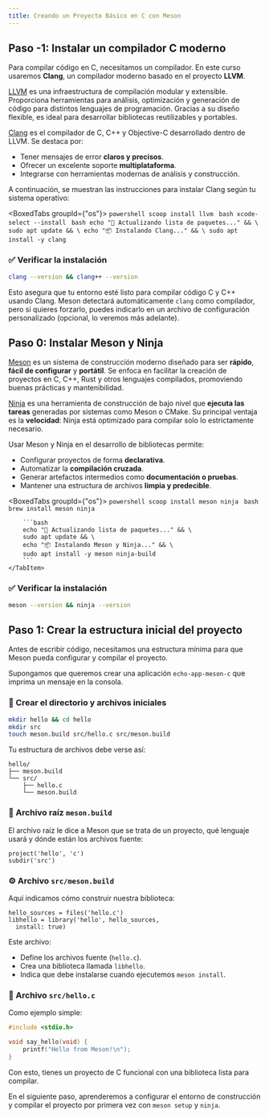 ```yaml
---
title: Creando un Proyecto Básico en C con Meson
---
```


## Paso -1: Instalar un compilador C moderno

Para compilar código en C, necesitamos un compilador. En este curso usaremos **Clang**, un compilador moderno basado en el proyecto **LLVM**.

[LLVM](https://llvm.org/) es una infraestructura de compilación modular y extensible. Proporciona herramientas para análisis, optimización y generación de código para distintos lenguajes de programación. Gracias a su diseño flexible, es ideal para desarrollar bibliotecas reutilizables y portables.

[Clang](https://clang.llvm.org/) es el compilador de C, C++ y Objective-C desarrollado dentro de LLVM. Se destaca por:

- Tener mensajes de error **claros y precisos**.
- Ofrecer un excelente soporte **multiplataforma**.
- Integrarse con herramientas modernas de análisis y construcción.

A continuación, se muestran las instrucciones para instalar Clang según tu sistema operativo:

<BoxedTabs groupId={"os"}>
    <TabItem value="Windows" label="Windows">
        ```powershell
        scoop install llvm
        ```
    </TabItem>
    <TabItem value="macOS" label="macOS">
        ```bash
        xcode-select --install
        ```
    </TabItem>
    <TabItem value="Linux" label="Linux">
        ```bash
        echo "🔄 Actualizando lista de paquetes..." && \
        sudo apt update && \
        echo "📦 Instalando Clang..." && \
        sudo apt install -y clang
        ```
    </TabItem>
</BoxedTabs>

### ✅ Verificar la instalación

```bash
clang --version && clang++ --version
```

Esto asegura que tu entorno esté listo para compilar código C y C++ usando Clang. Meson detectará automáticamente `clang` como compilador, pero si quieres forzarlo, puedes indicarlo en un archivo de configuración personalizado (opcional, lo veremos más adelante).

## Paso 0: Instalar Meson y Ninja

[Meson](https://mesonbuild.com/) es un sistema de construcción moderno diseñado para ser **rápido**, **fácil de configurar** y **portátil**. Se enfoca en facilitar la creación de proyectos en C, C++, Rust y otros lenguajes compilados, promoviendo buenas prácticas y mantenibilidad.

[Ninja](https://ninja-build.org/) es una herramienta de construcción de bajo nivel que **ejecuta las tareas** generadas por sistemas como Meson o CMake. Su principal ventaja es la **velocidad**: Ninja está optimizado para compilar solo lo estrictamente necesario.

Usar Meson y Ninja en el desarrollo de bibliotecas permite:

- Configurar proyectos de forma **declarativa**.
- Automatizar la **compilación cruzada**.
- Generar artefactos intermedios como **documentación o pruebas**.
- Mantener una estructura de archivos **limpia y predecible**.

<BoxedTabs groupId={"os"}>
    <TabItem value="Windows" label="Windows">
        ```powershell
        scoop install meson ninja
        ```
    </TabItem>
    <TabItem value="Mac" label="Mac">
        ```bash
        brew install meson ninja
        ```
    </TabItem>
    <TabItem value="Linux" label="Linux">
        
        ```bash
        echo "🔄 Actualizando lista de paquetes..." && \
        sudo apt update && \
        echo "📦 Instalando Meson y Ninja..." && \
        sudo apt install -y meson ninja-build
        ```
    </TabItem>
</BoxedTabs>

### ✅ Verificar la instalación

```bash
meson --version && ninja --version
```

## Paso 1: Crear la estructura inicial del proyecto

Antes de escribir código, necesitamos una estructura mínima para que Meson pueda configurar y compilar el proyecto.

Supongamos que queremos crear una aplicación `echo-app-meson-c` que imprima un mensaje en la consola.

### 📁 Crear el directorio y archivos iniciales

```bash
mkdir hello && cd hello
mkdir src
touch meson.build src/hello.c src/meson.build
```

Tu estructura de archivos debe verse así:

```
hello/
├── meson.build
└── src/
    ├── hello.c
    └── meson.build
```

### 🧱 Archivo raíz `meson.build`

El archivo raíz le dice a Meson que se trata de un proyecto, qué lenguaje usará y dónde están los archivos fuente:

```meson
project('hello', 'c')
subdir('src')
```

### ⚙️ Archivo `src/meson.build`

Aquí indicamos cómo construir nuestra biblioteca:

```meson
hello_sources = files('hello.c')
libhello = library('hello', hello_sources,
  install: true)
```

Este archivo:

- Define los archivos fuente (`hello.c`).
- Crea una biblioteca llamada `libhello`.
- Indica que debe instalarse cuando ejecutemos `meson install`.

### 🧪 Archivo `src/hello.c`

Como ejemplo simple:

```c
#include <stdio.h>

void say_hello(void) {
    printf("Hello from Meson!\n");
}
```

Con esto, tienes un proyecto de C funcional con una biblioteca lista para compilar.

En el siguiente paso, aprenderemos a configurar el entorno de construcción y compilar el proyecto por primera vez con `meson setup` y `ninja`.
